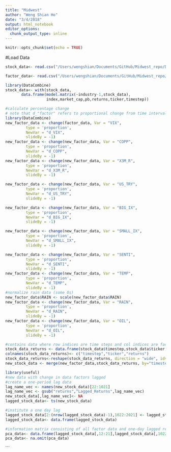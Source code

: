 ```yaml
---
title: "Midwest"
author: "Weng Shian Ho"
date: "3/4/2018"
output: html_notebook
editor_options:
  chunk_output_type: inline
---
```


```r
knitr::opts_chunk$set(echo = TRUE)
```

#Load Data
```r
stock_data<- read.csv("/Users/wengshian/Documents/GitHub/Midwest_repo/Data/ticker_data.csv")
```

```r
factor_data<- read.csv("/Users/wengshian/Documents/GitHub/Midwest_repo/Data/factor_data.csv")
```
#################

```r
library(DataCombine)
stock_data<- with(stock_data,
       data.frame(model.matrix(~industry-1,stock_data),
                  index,market_cap,pb,returns,ticker,timestep))
```

```r
#calculate percentage change
# note that d_"factor" refers to proportional change from time interval before
library(DataCombine)
new_factor_data <- change(factor_data, Var = "VIX",
         type = 'proportion',
         NewVar = "d_VIX",
         slideBy = -1)
new_factor_data <- change(new_factor_data, Var = "COPP",
         type = 'proportion',
         NewVar = "d_COPP",
         slideBy = -1)
new_factor_data <- change(new_factor_data, Var = "X3M_R",
         type = 'proportion',
         NewVar = "d_X3M_R",
         slideBy = -1)

new_factor_data <- change(new_factor_data, Var = "US_TRY",
         type = 'proportion',
         NewVar = "d_US_TRY",
         slideBy = -1)

new_factor_data <- change(new_factor_data, Var = "BIG_IX",
         type = 'proportion',
         NewVar = "d_BIG_IX",
         slideBy = -1)

new_factor_data <- change(new_factor_data, Var = "SMALL_IX",
         type = 'proportion',
         NewVar = "d_SMALL_IX",
         slideBy = -1)

new_factor_data <- change(new_factor_data, Var = "SENTI",
         type = 'proportion',
         NewVar = "d_SENTI",
         slideBy = -1)
new_factor_data <- change(new_factor_data, Var = "TEMP",
         type = 'proportion',
         NewVar = "d_TEMP",
         slideBy = -1)
#normalize rain data (some 0s)
new_factor_data$RAIN <- scale(new_factor_data$RAIN)
new_factor_data <- change(new_factor_data, Var = "RAIN",
         type = 'proportion',
         NewVar = "d_RAIN",
         slideBy = -1)
new_factor_data <- change(new_factor_data, Var = "OIL",
         type = 'proportion',
         NewVar = "d_OIL",
         slideBy = -1)
```

```r
#contains data where row indices are time steps and col indices are factors and returns
stock_data_returns <- data.frame(stock_data$timestep,stock_data$ticker, stock_data$returns)
colnames(stock_data_returns)<- c("timestep","ticker","returns")
stock_data_returns<-reshape(stock_data_returns, direction = "wide", idvar = "timestep", timevar = "ticker")
new_stock_data <- merge(new_factor_data,stock_data_returns, by="timestep",all=TRUE)
```

```r
library(useful)
#new data with change in data factors lagged
#create a one-period lag data
lag_name_vec <- names(new_stock_data)[22:1021] 
lag_name_vec <- gsub("returns","Lagged_Returns",lag_name_vec)
new_stock_data[,lag_name_vec]<- NA
lagged_stock_data<- ts(new_stock_data)

#institute a one day lag
lagged_stock_data[2:(nrow(lagged_stock_data)-1),1022:2021] <- lagged_stock_data[3:nrow(lagged_stock_data),22:1021]
lagged_stock_data<- data.frame(lagged_stock_data)

#information matrix consisting of all factor data and one-day lagged returns
pca_data<- data.frame(lagged_stock_data[,12:21],lagged_stock_data[,1022:2021])
pca_data<- na.omit(pca_data)


```

```